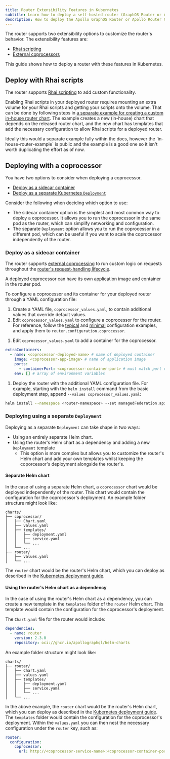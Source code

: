 ```yaml
---
title: Router Extensibility Features in Kubernetes
subtitle: Learn how to deploy a self-hosted router (GraphOS Router or Apollo Router Core) in Kubernetes with extensibility features
description: How to deploy the Apollo GraphOS Router or Apollo Router Core in Kubernetes with extensibility features.
---
```


<ElasticNotice />

The router supports two extensibility options to customize the router's behavior. The extensibility features are:

- [Rhai scripting](/graphos/routing/customization/rhai)
- [External coprocessors](/router/customizations/coprocessor)

This guide shows how to deploy a router with these features in Kubernetes.

## Deploy with Rhai scripts

The router supports [Rhai scripting](/graphos/routing/customization/rhai) to add custom functionality.

Enabling Rhai scripts in your deployed router requires mounting an extra volume for your Rhai scripts and getting your scripts onto the volume. That can be done by following steps in [a separate example for creating a custom in-house router chart](https://github.com/apollographql/in-house-router-example). The example creates a new (in-house) chart that depends on the released router chart, and the new chart has templates that add the necessary configuration to allow Rhai scripts for a deployed router.

<Comment>
    Ideally this would a separate example fully within the docs, however the `in-house-router-example` is public and the example is a good one so it isn't worth duplicating the effort as of now.
</Comment>

## Deploying with a coprocessor

You have two options to consider when deploying a coprocessor.

* [Deploy as a sidecar container](#deploy-as-a-sidecar-container)
* [Deploy as a separate Kubernetes `Deployment`](#deploying-using-a-separate-deployment)

Consider the following when deciding which option to use:

* The sidecar container option is the simplest and most common way to deploy a coprocessor. It allows you to run the coprocessor in the same pod as the router, which can simplify networking and configuration.
* The separate `Deployment` option allows you to run the coprocessor in a different pod, which can be useful if you want to scale the coprocessor independently of the router.

### Deploy as a sidecar container

The router supports [external coprocessing](/router/customizations/coprocessor) to run custom logic on requests throughout the [router's request-handling lifecycle](/graphos/routing/customization/rhai/#router-request-lifecycle).

A deployed coprocessor can have its own application image and container in the router pod. 

To configure a coprocessor and its container for your deployed router through a YAML configuration file:

1. Create a YAML file, `coprocessor_values.yaml`, to contain additional values that override default values.
1. Edit `coprocessor_values.yaml` to configure a coprocessor for the router. For reference, follow the [typical](/router/customizations/coprocessor#typical-configuration) and [minimal](/router/customizations/coprocessor#minimal-configuration)  configuration examples, and apply them to `router.configuration.coprocessor`. 

  <ExpansionPanel title="Example of typical configuration for a coprocessor">

  <CoprocTypicalConfig/>

  </ExpansionPanel>

1. Edit `coprocessor_values.yaml` to add a container for the coprocessor.

  ```yaml title="coprocessor_values.yaml"
  extraContainers:
    - name: <coprocessor-deployed-name> # name of deployed container
      image: <coprocessor-app-image> # name of application image
      ports:
        - containerPort: <coprocessor-container-port> # must match port of router.configuration.coprocessor.url
      env: [] # array of environment variables
  ```

1. Deploy the router with the additional YAML configuration file. For example, starting with the `helm install` command from the basic deployment step, append `--values coprocessor_values.yaml`:

  ```bash
  helm install --namespace <router-namespace> --set managedFederation.apiKey="<graph-api-key>" --set managedFederation.graphRef="<graph-ref>"  oci://ghcr.io/apollographql/helm-charts/router --version <router-version> --values router/values.yaml --values coprocessor_values.yaml
  ```

### Deploying using a separate `Deployment`

Deploying as a separate `Deployment` can take shape in two ways:

* Using an entirely separate Helm chart.
* Using the router's Helm chart as a dependency and adding a new `Deployment` template
    * This option is more complex but allows you to customize the router's Helm chart and add your own templates whilst keeping the coporcessor's deployment alongside the router's.

#### Separate Helm chart

In the case of using a separate Helm chart, a `coprocessor` chart would be deployed independently of the router. This chart would contain the configuration for the coprocessor's deployment. An example folder structure might look like:

```
charts/
├── coprocessor/
│   ├── Chart.yaml
│   ├── values.yaml
│   ├── templates/
│   │   ├── deployment.yaml
│   │   ├── service.yaml
│   │   └── ...
│   └── ...
├── router/
│   ├── values.yaml
│   └── ...
```


The `router` chart would be the router's Helm chart, which you can deploy as described in the [Kubernetes deployment guide](/graphos/routing/self-hosted/containerization/kubernetes/quickstart).

#### Using the router's Helm chart as a dependency

In the case of using the router's Helm chart as a dependency, you can create a new  template in the `templates` folder of the `router` Helm chart. This template would contain the configuration for the coprocessor's deployment.

The `Chart.yaml` file for the router would include: 

```yaml
dependencies:
  - name: router
    version: 2.3.0
    repository: oci://ghcr.io/apollographql/helm-charts
```

An example folder structure might look like:

```
charts/
├── router/
│   ├── Chart.yaml
│   ├── values.yaml
│   ├── templates/
│   │   ├── deployment.yaml
│   │   ├── service.yaml
│   │   └── ...
│   └── ...
```

In the above example, the `router` chart would be the router's Helm chart, which you can deploy as described in the [Kubernetes deployment guide](/graphos/routing/self-hosted/containerization/kubernetes/quickstart). The `templates` folder would contain the configuration for the coprocessor's deployment. Within the `values.yaml` you can then nest the necessary configuration under the `router` key, such as: 

```values.yaml
router:
  configuration:
    coprocessor:
      url: http://<coprocessor-service-name>:<coprocessor-container-port>
```


